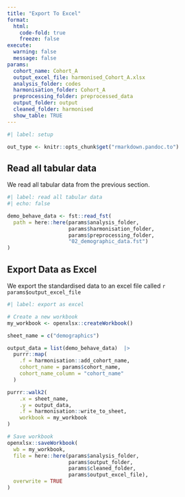---
title: "Export To Excel"
format:
  html:
    code-fold: true
    freeze: false
execute:
  warning: false
  message: false
params:
  cohort_name: Cohort_A
  output_excel_file: harmonised_Cohort_A.xlsx
  analysis_folder: codes
  harmonisation_folder: Cohort_A
  preprocessing_folder: preprocessed_data
  output_folder: output
  cleaned_folder: harmonised
  show_table: TRUE
---

```{r}
#| label: setup

out_type <- knitr::opts_chunk$get("rmarkdown.pandoc.to")

```

## Read all tabular data

We read all tabular data from the previous section.

```{r}
#| label: read all tabular data
#| echo: false

demo_behave_data <- fst::read_fst(
  path = here::here(params$analysis_folder,
                    params$harmonisation_folder,
                    params$preprocessing_folder,
                    "02_demographic_data.fst")
)

```

## Export Data as Excel

We export the standardised data to an excel file called `r params$output_excel_file` 

```{r}
#| label: export as excel

# Create a new workbook
my_workbook <- openxlsx::createWorkbook()

sheet_name = c("demographics")

output_data = list(demo_behave_data)  |> 
  purrr::map(
    .f = harmonisation::add_cohort_name,
    cohort_name = params$cohort_name,
    cohort_name_column = "cohort_name"
  )

purrr::walk2(
    .x = sheet_name,
    .y = output_data,
    .f = harmonisation::write_to_sheet,
    workbook = my_workbook
)

# Save workbook
openxlsx::saveWorkbook(
  wb = my_workbook, 
  file = here::here(params$analysis_folder,
                    params$output_folder,
                    params$cleaned_folder,
                    params$output_excel_file),
  overwrite = TRUE
)

```
